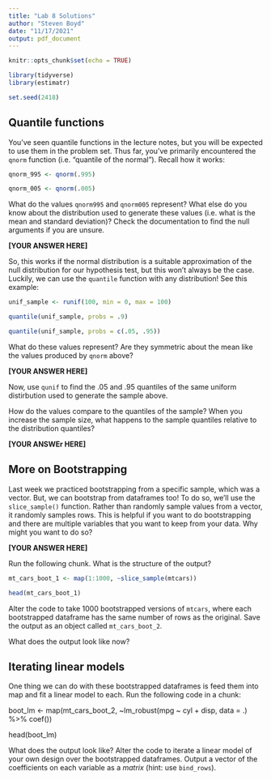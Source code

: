 ---
title: "Lab 8 Solutions"
author: "Steven Boyd"
date: "11/17/2021"
output: pdf_document
---

```{r setup, include=FALSE}
knitr::opts_chunk$set(echo = TRUE)
```

```{r, echo=FALSE}
library(tidyverse)
library(estimatr)

set.seed(2418)
```

## Quantile functions

You've seen quantile functions in the lecture notes, but you will be expected to use them in the problem set. Thus far, you've primarily encountered the `qnorm` function (i.e. "quantile of the normal"). Recall how it works:

```{r}
qnorm_995 <- qnorm(.995)

qnorm_005 <- qnorm(.005)
```

What do the values `qnorm995` and `qnorm005` represent? What else do you know about the distribution used to generate these values (i.e. what is the mean and standard deviation)? Check the documentation to find the null arguments if you are unsure. 

**[YOUR ANSWER HERE]**

So, this works if the normal distribution is a suitable approximation of the null distribution for our hypothesis test, but this won't always be the case. Luckily, we can use the `quantile` function with any distribution! See this example:

```{r}
unif_sample <- runif(100, min = 0, max = 100)

quantile(unif_sample, probs = .9)

quantile(unif_sample, probs = c(.05, .95))
```

What do these values represent? Are they symmetric about the mean like the values produced by `qnorm` above? 

**[YOUR ANSWER HERE]** 

Now, use `qunif` to find the .05 and .95 quantiles of the same uniform distirbution used to generate the sample above.  

How do the values compare to the quantiles of the sample? When you increase the sample size, what happens to the sample quantiles relative to the distribution quantiles?

**[YOUR ANSWEr HERE]**

## More on Bootstrapping

Last week we practiced bootstrapping from a specific sample, which was a vector. But, we can bootstrap from dataframes too! To do so, we'll use the `slice_sample()` function. Rather than randomly sample values from a vector, it randomly samples rows. This is helpful if you want to do bootstrapping and there are multiple variables that you want to keep from your data. Why might you want to do so?

**[YOUR ANSWER HERE]**

Run the following chunk. What is the structure of the output?

```{r}
mt_cars_boot_1 <- map(1:1000, ~slice_sample(mtcars))

head(mt_cars_boot_1)
```

Alter the code to take 1000 bootstrapped versions of `mtcars`, where each bootstrapped dataframe has the same number of rows as the original. Save the output as an object called `mt_cars_boot_2`. 

What does the output look like now?

## Iterating linear models

One thing we can do with these bootstrapped dataframes is feed them into map and fit a linear model to each. Run the following code in a chunk:

boot_lm <- map(mt_cars_boot_2, ~lm_robust(mpg ~ cyl + disp, data = .) %>%
                 coef()) 

head(boot_lm)

What does the output look like? Alter the code to iterate a linear model of your own design over the bootstrapped dataframes. Output a vector of the coefficients on each variable as a *matrix* (hint: use `bind_rows`). 